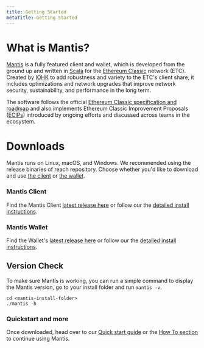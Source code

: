 ```yaml
---
title: Getting Started
metaTitle: Getting Started
---
```




# What is Mantis?

[Mantis](https://mantisclient.io) is a fully featured client and wallet, which is developed from the ground up and written in [Scala](https://www.scala-lang.org/) for the [Ethereum Classic](http://ethereumclassic.org/) network (ETC). Created by [IOHK](http://iohk.io/) to add robustness and variety to the ETC's client share, it includes optimizations and network upgrades that improve network security, sustainability, and performance in the long term.

The software follows the official [Ethereum Classic specification and roadmap](https://ethereumclassic.org/knowledge/roadmap) and also implements Ethereum Classic Improvement Proposals ([ECIPs](https://ecips.ethereumclassic.org/)) introduced by ongoing efforts and discussed across teams in the ecosystem.

# Downloads

Mantis runs on Linux, macOS, and Windows. We recommended using the release binaries of reach repository. Choose whether you'd like to download and use [the client](#mantisclient) or [the wallet](#mantiswallet).

### Mantis Client

Find the Mantis Client [latest release here](https://github.com/input-output-hk/mantis/releases/latest) or follow our the [detailed install instructions](../install).

### Mantis Wallet

Find the Wallet's [latest release here](https://github.com/input-output-hk/mantis-wallet/releases/latest) or follow our the [detailed install instructions](../install).

## Version Check

To make sure Mantis is working, you can run a simple command to display the Mantis version, go to your install folder and run `mantis -v`.

```
cd <mantis-install-folder>
./mantis -h
```

### Quickstart and more

Once downloaded, head over to our [Quick start guide](#/quick-start) or the [How To section](/how-tos/how-to-use-mantis) to continue using Mantis.
